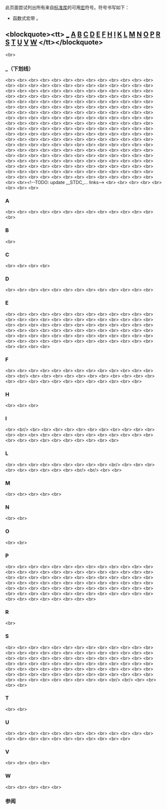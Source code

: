 {{title|宏符号索引}}
{{cpp/symbol index/navbar}}


此页面尝试列出所有来自[[cpp/standard library|标准库]]的可用[[cpp/preprocessor/replace|宏]]符号。符号书写如下：
* 函数式宏带 {{tt|()}}。

==&lt;blockquote&gt;&lt;tt&gt; [[#（下划线）|_]]  [[#A| A]]  [[#B| B]]  [[#C| C]]  [[#D| D]]  [[#E| E]]  [[#F| F]]  [[#H| H]]  [[#I| I]]  [[#K| K]]  [[#L| L]]  [[#M| M]]  [[#N| N]]  [[#O| O]]  [[#P| P]]  [[#R| R]]  [[#S| S]]  [[#T| T]]  [[#U| U]]  [[#V| V]]  [[#W| W]] &lt;/tt&gt;&lt;/blockquote&gt;== 
&lt;br&gt;

===_（下划线）===
{{ltt|cpp/types|__alignas_is_defined}} {{mark since c++11}} {{mark deprecated}}&lt;br&gt;
{{ltt|cpp/types|__bool_true_false_are_defined}} {{mark since c++11}} {{mark deprecated}}&lt;br&gt;
{{ftml|__cpp_lib_adaptor_iterator_pair_constructor|C++23}}&lt;br&gt;
{{ftml|__cpp_lib_addressof_constexpr|C++17}}&lt;br&gt;
{{ftml|__cpp_lib_algorithm_default_value_type|C++26}}&lt;br&gt;
{{ftml|__cpp_lib_algorithm_iterator_requirements|C++23}}&lt;br&gt;
{{ftml|__cpp_lib_aligned_accessor|C++26}}&lt;br&gt;
{{ftml|__cpp_lib_allocate_at_least|C++23}}&lt;br&gt;
{{ftml|__cpp_lib_allocator_traits_is_always_equal|C++17}}&lt;br&gt;
{{ftml|__cpp_lib_any|C++17}}&lt;br&gt;
{{ftml|__cpp_lib_apply|C++17}}&lt;br&gt;
{{ftml|__cpp_lib_array_constexpr|C++17|C++20}}&lt;br&gt;
{{ftml|__cpp_lib_as_const|C++17}}&lt;br&gt;
{{ftml|__cpp_lib_associative_heterogeneous_erasure|C++23}}&lt;br&gt;
{{ftml|__cpp_lib_associative_heterogeneous_insertion|C++26}}&lt;br&gt;
{{ftml|__cpp_lib_assume_aligned|C++20}}&lt;br&gt;
{{ftml|__cpp_lib_atomic_flag_test|C++20}}&lt;br&gt;
{{ftml|__cpp_lib_atomic_float|C++20}}&lt;br&gt;
{{ftml|__cpp_lib_atomic_is_always_lock_free|C++17}}&lt;br&gt;
{{ftml|__cpp_lib_atomic_lock_free_type_aliases|C++20}}&lt;br&gt;
{{ftml|__cpp_lib_atomic_min_max|C++26}}&lt;br&gt;
{{ftml|__cpp_lib_atomic_ref|C++20}}&lt;br&gt;
{{ftml|__cpp_lib_atomic_shared_ptr|C++20}}&lt;br&gt;
{{ftml|__cpp_lib_atomic_value_initialization|C++20}}&lt;br&gt;
{{ftml|__cpp_lib_atomic_wait|C++20}}&lt;br&gt;
{{ftml|__cpp_lib_barrier|C++20|C++23}}&lt;br&gt;
{{ftml|__cpp_lib_bind_back|C++23|C++26}}&lt;br&gt;
{{ftml|__cpp_lib_bind_front|C++20|C++26}}&lt;br&gt;
{{ftml|__cpp_lib_bit_cast|C++20}}&lt;br&gt;
{{ftml|__cpp_lib_bitops|C++20}}&lt;br&gt;
{{ftml|__cpp_lib_bitset|C++26}}&lt;br&gt;
{{ftml|__cpp_lib_bool_constant|C++17}}&lt;br&gt;
{{ftml|__cpp_lib_bounded_array_traits|C++20}}&lt;br&gt;
{{ftml|__cpp_lib_boyer_moore_searcher|C++17}}&lt;br&gt;
{{ftml|__cpp_lib_byte|C++17}}&lt;br&gt;
{{ftml|__cpp_lib_byteswap|C++23}}&lt;br&gt;
{{ftml|__cpp_lib_char8_t|C++20}}&lt;br&gt;
{{ftml|__cpp_lib_chrono|C++17|C++20, C++26}}&lt;br&gt;
{{ftml|__cpp_lib_chrono_udls|C++14}}&lt;br&gt;
{{ftml|__cpp_lib_clamp|C++17}}&lt;br&gt;
{{ftml|__cpp_lib_common_reference|C++23}}&lt;br&gt;
{{ftml|__cpp_lib_common_reference_wrapper|C++23}}&lt;br&gt;
{{ftml|__cpp_lib_complex_udls|C++14}}&lt;br&gt;
{{ftml|__cpp_lib_concepts|C++20|C++23}}&lt;br&gt;
{{ftml|__cpp_lib_constexpr_algorithms|C++20|C++26}}&lt;br&gt;
{{ftml|__cpp_lib_constexpr_atomic|C++26}}&lt;br&gt;
{{ftml|__cpp_lib_constexpr_bitset|C++23}}&lt;br&gt;
{{ftml|__cpp_lib_constexpr_charconv|C++23}}&lt;br&gt;
{{ftml|__cpp_lib_constexpr_cmath|C++23|C++26}}&lt;br&gt;
{{ftml|__cpp_lib_constexpr_complex|C++20|C++26}}&lt;br&gt;
{{ftml|__cpp_lib_constexpr_dynamic_alloc|C++20}}&lt;br&gt;
{{ftml|__cpp_lib_constexpr_exceptions|C++26}}&lt;br&gt;
{{ftml|__cpp_lib_constexpr_functional|C++20}}&lt;br&gt;
{{ftml|__cpp_lib_constexpr_iterator|C++20}}&lt;br&gt;
{{ftml|__cpp_lib_constexpr_memory|C++20|C++23}}&lt;br&gt;
{{ftml|__cpp_lib_constexpr_new|C++26}}&lt;br&gt;
{{ftml|__cpp_lib_constexpr_numeric|C++20}}&lt;br&gt;
{{ftml|__cpp_lib_constexpr_string|C++20}}&lt;br&gt;
{{ftml|__cpp_lib_constexpr_string_view|C++20}}&lt;br&gt;
{{ftml|__cpp_lib_constexpr_tuple|C++20}}&lt;br&gt;
{{ftml|__cpp_lib_constexpr_typeinfo|C++23}}&lt;br&gt;
{{ftml|__cpp_lib_constexpr_utility|C++20}}&lt;br&gt;
{{ftml|__cpp_lib_constexpr_vector|C++20}}&lt;br&gt;
{{ftml|__cpp_lib_constrained_equality|C++26}}&lt;br&gt;
{{ftml|__cpp_lib_containers_ranges|C++23}}&lt;br&gt;
{{ftml|__cpp_lib_copyable_function|C++26}}&lt;br&gt;
{{ftml|__cpp_lib_coroutine|C++20}}&lt;br&gt;
{{ftml|__cpp_lib_debugging|C++26}}&lt;br&gt;
{{ftml|__cpp_lib_destroying_delete|C++20}}&lt;br&gt;
{{ftml|__cpp_lib_enable_shared_from_this|C++17}}&lt;br&gt;
{{ftml|__cpp_lib_endian|C++20}}&lt;br&gt;
{{ftml|__cpp_lib_erase_if|C++20}}&lt;br&gt;
{{ftml|__cpp_lib_exchange_function|C++14}}&lt;br&gt;
{{ftml|__cpp_lib_execution|C++17|C++20}}&lt;br&gt;
{{ftml|__cpp_lib_expected|C++23}}&lt;br&gt;
{{ftml|__cpp_lib_filesystem|C++17}}&lt;br&gt;
{{ftml|__cpp_lib_flat_map|C++23}}&lt;br&gt;
{{ftml|__cpp_lib_flat_set|C++23}}&lt;br&gt;
{{ftml|__cpp_lib_format|C++20|C++23, C++26}}&lt;br&gt;
{{ftml|__cpp_lib_format_path|C++26}}&lt;br&gt;
{{ftml|__cpp_lib_format_ranges|C++23}}&lt;br&gt;
{{ftml|__cpp_lib_format_uchar|C++26}}&lt;br&gt;
{{ftml|__cpp_lib_formatters|C++23}}&lt;br&gt;
{{ftml|__cpp_lib_forward_like|C++23}}&lt;br&gt;
{{ftml|__cpp_lib_freestanding_algorithm|C++26}}&lt;br&gt;
{{ftml|__cpp_lib_freestanding_array|C++26}}&lt;br&gt;
{{ftml|__cpp_lib_freestanding_char_traits|C++26}}&lt;br&gt;
{{ftml|__cpp_lib_freestanding_charconv|C++26}}&lt;br&gt;
{{ftml|__cpp_lib_freestanding_cstdlib|C++26}}&lt;br&gt;
{{ftml|__cpp_lib_freestanding_cstring|C++26}}&lt;br&gt;
{{ftml|__cpp_lib_freestanding_cwchar|C++26}}&lt;br&gt;
{{ftml|__cpp_lib_freestanding_errc|C++26}}&lt;br&gt;
{{ftml|__cpp_lib_freestanding_expected|C++26}}&lt;br&gt;
{{ftml|__cpp_lib_freestanding_feature_test_macros|C++26}}&lt;br&gt;
{{ftml|__cpp_lib_freestanding_functional|C++26}}&lt;br&gt;
{{ftml|__cpp_lib_freestanding_iterator|C++26}}&lt;br&gt;
{{ftml|__cpp_lib_freestanding_mdspan|C++26}}&lt;br&gt;
{{ftml|__cpp_lib_freestanding_memory|C++26}}&lt;br&gt;
{{ftml|__cpp_lib_freestanding_numeric|C++26}}&lt;br&gt;
{{ftml|__cpp_lib_freestanding_operator_new|C++26}}&lt;br&gt;
{{ftml|__cpp_lib_freestanding_optional|C++26}}&lt;br&gt;
{{ftml|__cpp_lib_freestanding_ranges|C++26}}&lt;br&gt;
{{ftml|__cpp_lib_freestanding_ratio|C++26}}&lt;br&gt;
{{ftml|__cpp_lib_freestanding_string_view|C++26}}&lt;br&gt;
{{ftml|__cpp_lib_freestanding_tuple|C++26}}&lt;br&gt;
{{ftml|__cpp_lib_freestanding_utility|C++26}}&lt;br&gt;
{{ftml|__cpp_lib_freestanding_variant|C++26}}&lt;br&gt;
{{ftml|__cpp_lib_fstream_native_handle|C++26}}&lt;br&gt;
{{ftml|__cpp_lib_function_ref|C++23}}&lt;br&gt;
{{ftml|__cpp_lib_gcd_lcm|C++17}}&lt;br&gt;
{{ftml|__cpp_lib_generator|C++23}}&lt;br&gt;
{{ftml|__cpp_lib_generic_associative_lookup|C++14}}&lt;br&gt;
{{ftml|__cpp_lib_generic_unordered_lookup|C++20}}&lt;br&gt;
{{ftml|__cpp_lib_hardware_interference_size|C++17}}&lt;br&gt;
{{ftml|__cpp_lib_has_unique_object_representations|C++17}}&lt;br&gt;
{{ftml|__cpp_lib_hazard_pointer|C++26}}&lt;br&gt;
{{ftml|__cpp_lib_hypot|C++17}}&lt;br&gt;
{{ftml|__cpp_lib_incomplete_container_elements|C++17}}&lt;br&gt;
{{ftml|__cpp_lib_inplace_vector|C++26}}&lt;br&gt;
{{ftml|__cpp_lib_int_pow2|C++20}}&lt;br&gt;
{{ftml|__cpp_lib_integer_comparison_functions|C++20}}&lt;br&gt;
{{ftml|__cpp_lib_integer_sequence|C++14}}&lt;br&gt;
{{ftml|__cpp_lib_integral_constant_callable|C++14}}&lt;br&gt;
{{ftml|__cpp_lib_interpolate|C++20}}&lt;br&gt;
{{ftml|__cpp_lib_invoke|C++17}}&lt;br&gt;
{{ftml|__cpp_lib_invoke_r|C++23}}&lt;br&gt;
{{ftml|__cpp_lib_ios_noreplace|C++23}}&lt;br&gt;
{{ftml|__cpp_lib_is_aggregate|C++17}}&lt;br&gt;
{{ftml|__cpp_lib_is_constant_evaluated|C++20}}&lt;br&gt;
{{ftml|__cpp_lib_is_final|C++14}}&lt;br&gt;
{{ftml|__cpp_lib_is_implicit_lifetime|C++23}}&lt;br&gt;
{{ftml|__cpp_lib_is_invocable|C++17}}&lt;br&gt;
{{ftml|__cpp_lib_is_layout_compatible|C++20}}&lt;br&gt;
{{ftml|__cpp_lib_is_nothrow_convertible|C++20}}&lt;br&gt;
{{ftml|__cpp_lib_is_null_pointer|C++14}}&lt;br&gt;
{{ftml|__cpp_lib_is_pointer_interconvertible|C++20}}&lt;br&gt;
{{ftml|__cpp_lib_is_scoped_enum|C++23}}&lt;br&gt;
{{ftml|__cpp_lib_is_sufficiently_aligned|C++26}}&lt;br&gt;
{{ftml|__cpp_lib_is_swappable|C++17}}&lt;br&gt;
{{ftml|__cpp_lib_is_virtual_base_of|C++26}}&lt;br&gt;
{{ftml|__cpp_lib_is_within_lifetime|C++26}}&lt;br&gt;
{{ftml|__cpp_lib_jthread|C++20}}&lt;br&gt;
{{ftml|__cpp_lib_latch|C++20}}&lt;br&gt;
{{ftml|__cpp_lib_launder|C++17}}&lt;br&gt;
{{ftml|__cpp_lib_linalg|C++26}}&lt;br&gt;
{{ftml|__cpp_lib_list_remove_return_type|C++20}}&lt;br&gt;
{{ftml|__cpp_lib_logical_traits|C++17}}&lt;br&gt;
{{ftml|__cpp_lib_make_from_tuple|C++17}}&lt;br&gt;
{{ftml|__cpp_lib_make_reverse_iterator|C++14}}&lt;br&gt;
{{ftml|__cpp_lib_make_unique|C++14}}&lt;br&gt;
{{ftml|__cpp_lib_map_try_emplace|C++17}}&lt;br&gt;
{{ftml|__cpp_lib_math_constants|C++20}}&lt;br&gt;
{{ftml|__cpp_lib_math_special_functions|C++17}}&lt;br&gt;
{{ftml|__cpp_lib_mdspan|C++23}}&lt;br&gt;
{{ftml|__cpp_lib_memory_resource|C++17}}&lt;br&gt;
{{ftml|__cpp_lib_modules|C++23}}&lt;br&gt;
{{ftml|__cpp_lib_move_iterator_concept|C++23}}&lt;br&gt;
{{ftml|__cpp_lib_move_only_function|C++23}}&lt;br&gt;
{{ftml|__cpp_lib_node_extract|C++17}}&lt;br&gt;
{{ftml|__cpp_lib_nonmember_container_access|C++17}}&lt;br&gt;
{{ftml|__cpp_lib_not_fn|C++17|C++26}}&lt;br&gt;
{{ftml|__cpp_lib_null_iterators|C++14}}&lt;br&gt;
{{ftml|__cpp_lib_optional|C++20|C++14|C++17, C++23}}&lt;br&gt;
{{ftml|__cpp_lib_optional_range_support|C++26}}&lt;br&gt;
{{ftml|__cpp_lib_out_ptr|C++23}}&lt;br&gt;
{{ftml|__cpp_lib_parallel_algorithm|C++17}}&lt;br&gt;
{{ftml|__cpp_lib_philox_engine|C++26}}&lt;br&gt;
{{ftml|__cpp_lib_polymorphic_allocator|C++20}}&lt;br&gt;
{{ftml|__cpp_lib_print|C++23|C++26}}&lt;br&gt;
{{ftml|__cpp_lib_quoted_string_io|C++14}}&lt;br&gt;
{{ftml|__cpp_lib_ranges|C++20|C++23}}&lt;br&gt;
{{ftml|__cpp_lib_ranges_as_const|C++23}}&lt;br&gt;
{{ftml|__cpp_lib_ranges_as_rvalue|C++23}}&lt;br&gt;
{{ftml|__cpp_lib_ranges_cache_latest|C++26}}&lt;br&gt;
{{ftml|__cpp_lib_ranges_cartesian_product|C++23}}&lt;br&gt;
{{ftml|__cpp_lib_ranges_chunk|C++23}}&lt;br&gt;
{{ftml|__cpp_lib_ranges_chunk_by|C++23}}&lt;br&gt;
{{ftml|__cpp_lib_ranges_concat|C++26}}&lt;br&gt;
{{ftml|__cpp_lib_ranges_contains|C++23}}&lt;br&gt;
{{ftml|__cpp_lib_ranges_enumerate|C++23}}&lt;br&gt;
{{ftml|__cpp_lib_ranges_find_last|C++23}}&lt;br&gt;
{{ftml|__cpp_lib_ranges_fold|C++23}}&lt;br&gt;
{{ftml|__cpp_lib_ranges_generate_random|C++26}}&lt;br&gt;
{{ftml|__cpp_lib_ranges_iota|C++23}}&lt;br&gt;
{{ftml|__cpp_lib_ranges_join_with|C++23}}&lt;br&gt;
{{ftml|__cpp_lib_ranges_repeat|C++23}}&lt;br&gt;
{{ftml|__cpp_lib_ranges_slide|C++23}}&lt;br&gt;
{{ftml|__cpp_lib_ranges_starts_ends_with|C++23}}&lt;br&gt;
{{ftml|__cpp_lib_ranges_stride|C++23}}&lt;br&gt;
{{ftml|__cpp_lib_ranges_to_container|C++23}}&lt;br&gt;
{{ftml|__cpp_lib_ranges_zip|C++23}}&lt;br&gt;
{{ftml|__cpp_lib_ratio|C++26}}&lt;br&gt;
{{ftml|__cpp_lib_raw_memory_algorithms|C++17}}&lt;br&gt;
{{ftml|__cpp_lib_rcu|C++26}}&lt;br&gt;
{{ftml|__cpp_lib_reference_from_temporary|C++23}}&lt;br&gt;
{{ftml|__cpp_lib_reference_wrapper|C++26}}&lt;br&gt;
{{ftml|__cpp_lib_remove_cvref|C++20}}&lt;br&gt;
{{ftml|__cpp_lib_result_of_sfinae|C++14}}&lt;br&gt;
{{ftml|__cpp_lib_robust_nonmodifying_seq_ops|C++14}}&lt;br&gt;
{{ftml|__cpp_lib_sample|C++17}}&lt;br&gt;
{{ftml|__cpp_lib_saturation_arithmetic|C++26}}&lt;br&gt;
{{ftml|__cpp_lib_scoped_lock|C++17}}&lt;br&gt;
{{ftml|__cpp_lib_semaphore|C++20}}&lt;br&gt;
{{ftml|__cpp_lib_senders|C++26}}&lt;br&gt;
{{ftml|__cpp_lib_shared_mutex|C++17}}&lt;br&gt;
{{ftml|__cpp_lib_shared_ptr_arrays|C++17|C++20}}&lt;br&gt;
{{ftml|__cpp_lib_shared_ptr_weak_type|C++17}}&lt;br&gt;
{{ftml|__cpp_lib_shared_timed_mutex|C++14}}&lt;br&gt;
{{ftml|__cpp_lib_shift|C++20|C++23}}&lt;br&gt;
{{ftml|__cpp_lib_simd|C++26}}&lt;br&gt;
{{ftml|__cpp_lib_smart_ptr_for_overwrite|C++20}}&lt;br&gt;
{{ftml|__cpp_lib_smart_ptr_owner_equality|C++26}}&lt;br&gt;
{{ftml|__cpp_lib_source_location|C++20}}&lt;br&gt;
{{ftml|__cpp_lib_span|C++20}}&lt;br&gt;
{{ftml|__cpp_lib_span_initializer_list|C++26}}&lt;br&gt;
{{ftml|__cpp_lib_spanstream|C++23}}&lt;br&gt;
{{ftml|__cpp_lib_ssize|C++20}}&lt;br&gt;
{{ftml|__cpp_lib_sstream_from_string_view|C++26}}&lt;br&gt;
{{ftml|__cpp_lib_stacktrace|C++23}}&lt;br&gt;
{{ftml|__cpp_lib_start_lifetime_as|C++23}}&lt;br&gt;
{{ftml|__cpp_lib_starts_ends_with|C++20}}&lt;br&gt;
{{ftml|__cpp_lib_stdatomic_h|C++23}}&lt;br&gt;
{{ftml|__cpp_lib_string_contains|C++23}}&lt;br&gt;
{{ftml|__cpp_lib_string_resize_and_overwrite|C++23}}&lt;br&gt;
{{ftml|__cpp_lib_string_udls|C++14}}&lt;br&gt;
{{ftml|__cpp_lib_string_view|C++17|C++20, C++26}}&lt;br&gt;
{{ftml|__cpp_lib_submdspan|C++26}}&lt;br&gt;
{{ftml|__cpp_lib_syncbuf|C++20}}&lt;br&gt;
{{ftml|__cpp_lib_text_encoding|C++26}}&lt;br&gt;
{{ftml|__cpp_lib_three_way_comparison|C++20}}&lt;br&gt;
{{ftml|__cpp_lib_to_address|C++20}}&lt;br&gt;
{{ftml|__cpp_lib_to_array|C++20}}&lt;br&gt;
{{ftml|__cpp_lib_to_chars|C++17|C++26}}&lt;br&gt;
{{ftml|__cpp_lib_to_string|C++26}}&lt;br&gt;
{{ftml|__cpp_lib_to_underlying|C++23}}&lt;br&gt;
{{ftml|__cpp_lib_transformation_trait_aliases|C++14}}&lt;br&gt;
{{ftml|__cpp_lib_transparent_operators|C++17}}&lt;br&gt;
{{ftml|__cpp_lib_tuple_element_t|C++14}}&lt;br&gt;
{{ftml|__cpp_lib_tuple_like|C++23}}&lt;br&gt;
{{ftml|__cpp_lib_tuples_by_type|C++14}}&lt;br&gt;
{{ftml|__cpp_lib_type_identity|C++20}}&lt;br&gt;
{{ftml|__cpp_lib_type_trait_variable_templates|C++17}}&lt;br&gt;
{{ftml|__cpp_lib_uncaught_exceptions|C++17}}&lt;br&gt;
{{ftml|__cpp_lib_unordered_map_try_emplace|C++17}}&lt;br&gt;
{{ftml|__cpp_lib_unreachable|C++23}}&lt;br&gt;
{{ftml|__cpp_lib_unwrap_ref|C++20}}&lt;br&gt;
{{ftml|__cpp_lib_variant|C++17|C++26}}&lt;br&gt;
{{ftml|__cpp_lib_void_t|C++17}}&lt;br&gt;
{{ltt|cpp/header/stdbit|__STDC_ENDIAN_BIG__}}{{mark since c++26}}&lt;br&gt;&lt;!--TODO: update __STDC_... links--&gt;
{{ltt|cpp/header/stdbit|__STDC_ENDIAN_LITTLE__}}{{mark since c++26}}&lt;br&gt;
{{ltt|cpp/header/stdbit|__STDC_ENDIAN_NATIVE__}}{{mark since c++26}}&lt;br&gt;
{{ltt|cpp/header/stdbit|__STDC_VERSION_STDBIT_H__}}{{mark since c++26}}&lt;br&gt;
{{ltt|cpp/header/stdckdint|__STDC_VERSION_STDCKDINT_H__}}{{mark since c++26}}&lt;br&gt;
{{ltf|cpp/atomic/atomic|_Atomic}} {{mark since c++23}}&lt;br&gt;
{{ltt|cpp/io/c|_IOFBF}}&lt;br&gt;
{{ltt|cpp/io/c|_IOLBF}}&lt;br&gt;
{{ltt|cpp/io/c|_IONBF}}&lt;br&gt;

===A===
{{ltf|cpp/error/assert}}&lt;br&gt;
{{ltt|cpp/atomic/atomic_is_lock_free|ATOMIC_BOOL_LOCK_FREE}} {{mark since c++11}}&lt;br&gt;
{{ltt|cpp/atomic/atomic_is_lock_free|ATOMIC_CHAR_LOCK_FREE}} {{mark since c++11}}&lt;br&gt;
{{ltt|cpp/atomic/atomic_is_lock_free|ATOMIC_CHAR16_T_LOCK_FREE}} {{mark since c++11}}&lt;br&gt;
{{ltt|cpp/atomic/atomic_is_lock_free|ATOMIC_CHAR32_T_LOCK_FREE}} {{mark since c++11}}&lt;br&gt;
{{ltt|cpp/atomic/atomic_is_lock_free|ATOMIC_CHAR8_T_LOCK_FREE}} {{mark since c++20}}&lt;br&gt;
{{ltt|cpp/atomic/ATOMIC_FLAG_INIT}} {{mark life|since=c++11|deprecated=c++20}}&lt;br&gt;
{{ltt|cpp/atomic/atomic_is_lock_free|ATOMIC_INT_LOCK_FREE}} {{mark since c++11}}&lt;br&gt;
{{ltt|cpp/atomic/atomic_is_lock_free|ATOMIC_LLONG_LOCK_FREE}} {{mark since c++11}}&lt;br&gt;
{{ltt|cpp/atomic/atomic_is_lock_free|ATOMIC_LONG_LOCK_FREE}} {{mark since c++11}}&lt;br&gt;
{{ltt|cpp/atomic/atomic_is_lock_free|ATOMIC_POINTER_LOCK_FREE}} {{mark since c++11}}&lt;br&gt;
{{ltt|cpp/atomic/atomic_is_lock_free|ATOMIC_SHORT_LOCK_FREE}} {{mark since c++11}}&lt;br&gt;
{{ltf|cpp/atomic/ATOMIC_VAR_INIT}} {{mark life|since=c++11|deprecated=c++20}}&lt;br&gt;
{{ltt|cpp/atomic/atomic_is_lock_free|ATOMIC_WCHAR_T_LOCK_FREE}} {{mark since c++11}}&lt;br&gt;

===B===
{{ltt|cpp/io/c|BUFSIZ}}&lt;br&gt;

===C===
{{ltt|cpp/types/climits|CHAR_BIT}}&lt;br&gt;
{{ltt|cpp/types/climits|CHAR_MAX}}&lt;br&gt;
{{ltt|cpp/types/climits|CHAR_MIN}}&lt;br&gt;
{{ltt|cpp/chrono/c/CLOCKS_PER_SEC}}&lt;br&gt;

===D===
{{ltt|cpp/types/climits|DBL_DECIMAL_DIG}} {{mark since c++17}}&lt;br&gt;
{{ltt|cpp/types/climits|DBL_DIG}}&lt;br&gt;
{{ltt|cpp/types/climits|DBL_EPSILON}}&lt;br&gt;
{{ltt|cpp/types/climits|DBL_HAS_SUBNORM}} {{mark since c++17}}&lt;br&gt;
{{ltt|cpp/types/climits|DBL_MANT_DIG}}&lt;br&gt;
{{ltt|cpp/types/climits|DBL_MAX}}&lt;br&gt;
{{ltt|cpp/types/climits|DBL_MAX_10_EXP}}&lt;br&gt;
{{ltt|cpp/types/climits|DBL_MAX_EXP}}&lt;br&gt;
{{ltt|cpp/types/climits|DBL_MIN}}&lt;br&gt;
{{ltt|cpp/types/climits|DBL_MIN_10_EXP}}&lt;br&gt;
{{ltt|cpp/types/climits|DBL_MIN_EXP}}&lt;br&gt;
{{ltt|cpp/types/climits|DBL_TRUE_MIN}} {{mark since c++17}}&lt;br&gt;
{{ltt|cpp/types/climits|DECIMAL_DIG}} {{mark since c++11}}&lt;br&gt;

===E===
{{ltt|cpp/error/errno_macros|E2BIG}} {{mark since c++11}}&lt;br&gt;
{{ltt|cpp/error/errno_macros|EACCES}} {{mark since c++11}}&lt;br&gt;
{{ltt|cpp/error/errno_macros|EADDRINUSE}} {{mark since c++11}}&lt;br&gt;
{{ltt|cpp/error/errno_macros|EADDRNOTAVAIL}} {{mark since c++11}}&lt;br&gt;
{{ltt|cpp/error/errno_macros|EAFNOSUPPORT}} {{mark since c++11}}&lt;br&gt;
{{ltt|cpp/error/errno_macros|EAGAIN}} {{mark since c++11}}&lt;br&gt;
{{ltt|cpp/error/errno_macros|EALREADY}} {{mark since c++11}}&lt;br&gt;
{{ltt|cpp/error/errno_macros|EBADF}} {{mark since c++11}}&lt;br&gt;
{{ltt|cpp/error/errno_macros|EBADMSG}} {{mark since c++11}}&lt;br&gt;
{{ltt|cpp/error/errno_macros|EBUSY}} {{mark since c++11}}&lt;br&gt;
{{ltt|cpp/error/errno_macros|ECANCELED}} {{mark since c++11}}&lt;br&gt;
{{ltt|cpp/error/errno_macros|ECHILD}} {{mark since c++11}}&lt;br&gt;
{{ltt|cpp/error/errno_macros|ECONNABORTED}} {{mark since c++11}}&lt;br&gt;
{{ltt|cpp/error/errno_macros|ECONNREFUSED}} {{mark since c++11}}&lt;br&gt;
{{ltt|cpp/error/errno_macros|ECONNRESET}} {{mark since c++11}}&lt;br&gt;
{{ltt|cpp/error/errno_macros|EDEADLK}} {{mark since c++11}}&lt;br&gt;
{{ltt|cpp/error/errno_macros|EDESTADDRREQ}} {{mark since c++11}}&lt;br&gt;
{{ltt|cpp/error/errno_macros|EDOM}}&lt;br&gt;
{{ltt|cpp/error/errno_macros|EEXIST}} {{mark since c++11}}&lt;br&gt;
{{ltt|cpp/error/errno_macros|EFAULT}} {{mark since c++11}}&lt;br&gt;
{{ltt|cpp/error/errno_macros|EFBIG}} {{mark since c++11}}&lt;br&gt;
{{ltt|cpp/error/errno_macros|EHOSTUNREACH}} {{mark since c++11}}&lt;br&gt;
{{ltt|cpp/error/errno_macros|EIDRM}} {{mark since c++11}}&lt;br&gt;
{{ltt|cpp/error/errno_macros|EILSEQ}} {{mark since c++11}}&lt;br&gt;
{{ltt|cpp/error/errno_macros|EINPROGRESS}} {{mark since c++11}}&lt;br&gt;
{{ltt|cpp/error/errno_macros|EINTR}} {{mark since c++11}}&lt;br&gt;
{{ltt|cpp/error/errno_macros|EINVAL}} {{mark since c++11}}&lt;br&gt;
{{ltt|cpp/error/errno_macros|EIO}} {{mark since c++11}}&lt;br&gt;
{{ltt|cpp/error/errno_macros|EISCONN}} {{mark since c++11}}&lt;br&gt;
{{ltt|cpp/error/errno_macros|EISDIR}} {{mark since c++11}}&lt;br&gt;
{{ltt|cpp/error/errno_macros|ELOOP}} {{mark since c++11}}&lt;br&gt;
{{ltt|cpp/error/errno_macros|EMFILE}} {{mark since c++11}}&lt;br&gt;
{{ltt|cpp/error/errno_macros|EMLINK}} {{mark since c++11}}&lt;br&gt;
{{ltt|cpp/error/errno_macros|EMSGSIZE}} {{mark since c++11}}&lt;br&gt;
{{ltt|cpp/error/errno_macros|ENAMETOOLONG}} {{mark since c++11}}&lt;br&gt;
{{ltt|cpp/error/errno_macros|ENETDOWN}} {{mark since c++11}}&lt;br&gt;
{{ltt|cpp/error/errno_macros|ENETRESET}} {{mark since c++11}}&lt;br&gt;
{{ltt|cpp/error/errno_macros|ENETUNREACH}} {{mark since c++11}}&lt;br&gt;
{{ltt|cpp/error/errno_macros|ENFILE}} {{mark since c++11}}&lt;br&gt;
{{ltt|cpp/error/errno_macros|ENOBUFS}} {{mark since c++11}}&lt;br&gt;
{{ltt|cpp/error/errno_macros|ENODATA}} {{mark since c++11}}&lt;br&gt;
{{ltt|cpp/error/errno_macros|ENODEV}} {{mark since c++11}}&lt;br&gt;
{{ltt|cpp/error/errno_macros|ENOENT}} {{mark since c++11}}&lt;br&gt;
{{ltt|cpp/error/errno_macros|ENOEXEC}} {{mark since c++11}}&lt;br&gt;
{{ltt|cpp/error/errno_macros|ENOLCK}} {{mark since c++11}}&lt;br&gt;
{{ltt|cpp/error/errno_macros|ENOLINK}} {{mark since c++11}}&lt;br&gt;
{{ltt|cpp/error/errno_macros|ENOMEM}} {{mark since c++11}}&lt;br&gt;
{{ltt|cpp/error/errno_macros|ENOMSG}} {{mark since c++11}}&lt;br&gt;
{{ltt|cpp/error/errno_macros|ENOPROTOOPT}} {{mark since c++11}}&lt;br&gt;
{{ltt|cpp/error/errno_macros|ENOSPC}} {{mark since c++11}}&lt;br&gt;
{{ltt|cpp/error/errno_macros|ENOSR}} {{mark since c++11}}&lt;br&gt;
{{ltt|cpp/error/errno_macros|ENOSTR}} {{mark since c++11}}&lt;br&gt;
{{ltt|cpp/error/errno_macros|ENOSYS}} {{mark since c++11}}&lt;br&gt;
{{ltt|cpp/error/errno_macros|ENOTCONN}} {{mark since c++11}}&lt;br&gt;
{{ltt|cpp/error/errno_macros|ENOTDIR}} {{mark since c++11}}&lt;br&gt;
{{ltt|cpp/error/errno_macros|ENOTEMPTY}} {{mark since c++11}}&lt;br&gt;
{{ltt|cpp/error/errno_macros|ENOTRECOVERABLE}} {{mark since c++11}}&lt;br&gt;
{{ltt|cpp/error/errno_macros|ENOTSOCK}} {{mark since c++11}}&lt;br&gt;
{{ltt|cpp/error/errno_macros|ENOTSUP}} {{mark since c++11}}&lt;br&gt;
{{ltt|cpp/error/errno_macros|ENOTTY}} {{mark since c++11}}&lt;br&gt;
{{ltt|cpp/error/errno_macros|ENXIO}} {{mark since c++11}}&lt;br&gt;
{{ltt|cpp/io/c|EOF}}&lt;br&gt;
{{ltt|cpp/error/errno_macros|EOPNOTSUPP}} {{mark since c++11}}&lt;br&gt;
{{ltt|cpp/error/errno_macros|EOVERFLOW}} {{mark since c++11}}&lt;br&gt;
{{ltt|cpp/error/errno_macros|EOWNERDEAD}} {{mark since c++11}}&lt;br&gt;
{{ltt|cpp/error/errno_macros|EPERM}} {{mark since c++11}}&lt;br&gt;
{{ltt|cpp/error/errno_macros|EPIPE}} {{mark since c++11}}&lt;br&gt;
{{ltt|cpp/error/errno_macros|EPROTO}} {{mark since c++11}}&lt;br&gt;
{{ltt|cpp/error/errno_macros|EPROTONOSUPPORT}} {{mark since c++11}}&lt;br&gt;
{{ltt|cpp/error/errno_macros|EPROTOTYPE}} {{mark since c++11}}&lt;br&gt;
{{ltt|cpp/error/errno_macros|ERANGE}}&lt;br&gt;
{{ltt|cpp/error/errno_macros|EROFS}} {{mark since c++11}}&lt;br&gt;
{{ltt|cpp/error/errno}}&lt;br&gt;
{{ltt|cpp/error/errno_macros|ESPIPE}} {{mark since c++11}}&lt;br&gt;
{{ltt|cpp/error/errno_macros|ESRCH}} {{mark since c++11}}&lt;br&gt;
{{ltt|cpp/error/errno_macros|ETIME}} {{mark since c++11}}&lt;br&gt;
{{ltt|cpp/error/errno_macros|ETIMEDOUT}} {{mark since c++11}}&lt;br&gt;
{{ltt|cpp/error/errno_macros|ETXTBSY}} {{mark since c++11}}&lt;br&gt;
{{ltt|cpp/error/errno_macros|EWOULDBLOCK}} {{mark since c++11}}&lt;br&gt;
{{ltt|cpp/error/errno_macros|EXDEV}} {{mark since c++11}}&lt;br&gt;
{{ltt|cpp/utility/program/EXIT_status|EXIT_FAILURE}}&lt;br&gt;
{{ltt|cpp/utility/program/EXIT_status|EXIT_SUCCESS}}&lt;br&gt;

===F===
{{ltt|cpp/numeric/fenv/FE_exceptions|FE_ALL_EXCEPT}} {{mark since c++11}}&lt;br&gt;
{{ltt|cpp/numeric/fenv/FE_DFL_ENV}} {{mark since c++11}}&lt;br&gt;
{{ltt|cpp/numeric/fenv/FE_exceptions|FE_DIVBYZERO}} {{mark since c++11}}&lt;br&gt;
{{ltt|cpp/numeric/fenv/FE_round|FE_DOWNWARD}} {{mark since c++11}}&lt;br&gt;
{{ltt|cpp/numeric/fenv/FE_exceptions|FE_INEXACT}} {{mark since c++11}}&lt;br&gt;
{{ltt|cpp/numeric/fenv/FE_exceptions|FE_INVALID}} {{mark since c++11}}&lt;br&gt;
{{ltt|cpp/numeric/fenv/FE_exceptions|FE_OVERFLOW}} {{mark since c++11}}&lt;br&gt;
{{ltt|cpp/numeric/fenv/FE_round|FE_TONEAREST}} {{mark since c++11}}&lt;br&gt;
{{ltt|cpp/numeric/fenv/FE_round|FE_TOWARDZERO}} {{mark since c++11}}&lt;br&gt;
{{ltt|cpp/numeric/fenv/FE_exceptions|FE_UNDERFLOW}} {{mark since c++11}}&lt;br&gt;
{{ltt|cpp/numeric/fenv/FE_round|FE_UPWARD}} {{mark since c++11}}&lt;br&gt;
{{ltt|cpp/io/c|FILENAME_MAX}}&lt;br&gt;
{{ltt|cpp/types/climits|FLT_DECIMAL_DIG}} {{mark since c++17}}&lt;br&gt;
{{ltt|cpp/types/climits|FLT_DIG}}&lt;br&gt;
{{ltt|cpp/types/climits|FLT_EPSILON}}&lt;br/&gt;
{{ltt|cpp/types/climits/FLT_EVAL_METHOD}} {{mark since c++11}}&lt;br&gt;
{{ltt|cpp/types/climits|FLT_HAS_SUBNORM}} {{mark since c++17}}&lt;br&gt;
{{ltt|cpp/types/climits|FLT_MANT_DIG}}&lt;br&gt;
{{ltt|cpp/types/climits|FLT_MAX}}&lt;br&gt;
{{ltt|cpp/types/climits|FLT_MAX_10_EXP}}&lt;br&gt;
{{ltt|cpp/types/climits|FLT_MAX_EXP}}&lt;br&gt;
{{ltt|cpp/types/climits|FLT_MIN}}&lt;br&gt;
{{ltt|cpp/types/climits|FLT_MIN_10_EXP}}&lt;br&gt;
{{ltt|cpp/types/climits|FLT_MIN_EXP}}&lt;br&gt;
{{ltt|cpp/types/climits|FLT_RADIX}}&lt;br&gt;
{{ltt|cpp/types/climits/FLT_ROUNDS}}&lt;br&gt;
{{ltt|cpp/types/climits|FLT_TRUE_MIN}} {{mark since c++17}}&lt;br&gt;
{{ltt|cpp/io/c|FOPEN_MAX}}&lt;br&gt;
{{ltt|cpp/numeric/math/fma|FP_FAST_FMA}} {{mark since c++11}}&lt;br&gt;
{{ltt|cpp/numeric/math/fma|FP_FAST_FMAF}} {{mark since c++11}}&lt;br&gt;
{{ltt|cpp/numeric/math/fma|FP_FAST_FMAL}} {{mark since c++11}}&lt;br&gt;
{{ltt|cpp/numeric/math/ilogb|FP_ILOGB0}} {{mark since c++11}}&lt;br&gt;
{{ltt|cpp/numeric/math/ilogb|FP_ILOGBNAN}} {{mark since c++11}}&lt;br&gt;
{{ltt|cpp/numeric/math/FP_categories|FP_SUBNORMAL}} {{mark since c++11}}&lt;br&gt;
{{ltt|cpp/numeric/math/FP_categories|FP_ZERO}} {{mark since c++11}}&lt;br&gt;
{{ltt|cpp/numeric/math/FP_categories|FP_INFINITE}} {{mark since c++11}}&lt;br&gt;
{{ltt|cpp/numeric/math/FP_categories|FP_NAN}} {{mark since c++11}}&lt;br&gt;
{{ltt|cpp/numeric/math/FP_categories|FP_NORMAL}} {{mark since c++11}}&lt;br&gt;

===H===
{{ltt|cpp/numeric/math/HUGE_VAL}}&lt;br&gt;
{{ltt|cpp/numeric/math/HUGE_VAL|HUGE_VALF}} {{mark since c++11}}&lt;br&gt;
{{ltt|cpp/numeric/math/HUGE_VAL|HUGE_VALL}} {{mark since c++11}}&lt;br&gt;

===I===
{{ltt|cpp/numeric/math/INFINITY}} {{mark since c++11}}&lt;br&gt;
{{ltt|cpp/types/integer|INT_FAST16_MAX}} {{mark since c++11}}&lt;br/&gt;
{{ltt|cpp/types/integer|INT_FAST16_MIN}} {{mark since c++11}}&lt;br&gt;
{{ltt|cpp/types/integer|INT_FAST32_MAX}} {{mark since c++11}}&lt;br&gt;
{{ltt|cpp/types/integer|INT_FAST32_MIN}} {{mark since c++11}}&lt;br&gt;
{{ltt|cpp/types/integer|INT_FAST64_MAX}} {{mark since c++11}}&lt;br&gt;
{{ltt|cpp/types/integer|INT_FAST64_MIN}} {{mark since c++11}}&lt;br&gt;
{{ltt|cpp/types/integer|INT_FAST8_MAX}} {{mark since c++11}}&lt;br&gt;
{{ltt|cpp/types/integer|INT_FAST8_MIN}} {{mark since c++11}}&lt;br&gt;
{{ltt|cpp/types/integer|INT_LEAST16_MAX}} {{mark since c++11}}&lt;br&gt;
{{ltt|cpp/types/integer|INT_LEAST16_MIN}} {{mark since c++11}}&lt;br&gt;
{{ltt|cpp/types/integer|INT_LEAST32_MAX}} {{mark since c++11}}&lt;br&gt;
{{ltt|cpp/types/integer|INT_LEAST32_MIN}} {{mark since c++11}}&lt;br&gt;
{{ltt|cpp/types/integer|INT_LEAST64_MAX}} {{mark since c++11}}&lt;br&gt;
{{ltt|cpp/types/integer|INT_LEAST64_MIN}} {{mark since c++11}}&lt;br&gt;
{{ltt|cpp/types/integer|INT_LEAST8_MAX}} {{mark since c++11}}&lt;br&gt;
{{ltt|cpp/types/integer|INT_LEAST8_MIN}} {{mark since c++11}}&lt;br&gt;
{{ltt|cpp/types/climits|INT_MAX}}&lt;br&gt;
{{ltt|cpp/types/climits|INT_MIN}}&lt;br&gt;
{{ltf|cpp/types/integer|INT16_C}} {{mark since c++11}}&lt;br&gt;
{{ltt|cpp/types/integer|INT16_MAX}} {{mark since c++11}}&lt;br&gt;
{{ltt|cpp/types/integer|INT16_MIN}} {{mark since c++11}}&lt;br&gt;
{{ltf|cpp/types/integer|INT32_C}} {{mark since c++11}}&lt;br&gt;
{{ltt|cpp/types/integer|INT32_MAX}} {{mark since c++11}}&lt;br&gt;
{{ltt|cpp/types/integer|INT32_MIN}} {{mark since c++11}}&lt;br&gt;
{{ltf|cpp/types/integer|INT64_C}} {{mark since c++11}}&lt;br&gt;
{{ltt|cpp/types/integer|INT64_MAX}} {{mark since c++11}}&lt;br&gt;
{{ltt|cpp/types/integer|INT64_MIN}} {{mark since c++11}}&lt;br&gt;
{{ltf|cpp/types/integer|INT8_C}} {{mark since c++11}}&lt;br&gt;
{{ltt|cpp/types/integer|INT8_MAX}} {{mark since c++11}}&lt;br&gt;
{{ltt|cpp/types/integer|INT8_MIN}} {{mark since c++11}}&lt;br&gt;
{{ltf|cpp/types/integer|INTMAX_C}} {{mark since c++11}}&lt;br&gt;
{{ltt|cpp/types/integer|INTMAX_MAX}} {{mark since c++11}}&lt;br&gt;
{{ltt|cpp/types/integer|INTMAX_MIN}} {{mark since c++11}}&lt;br&gt;
{{ltt|cpp/types/integer|INTPTR_MAX}} {{mark since c++11}}&lt;br&gt;
{{ltt|cpp/types/integer|INTPTR_MIN}} {{mark since c++11}}&lt;br&gt;

===L===
{{ltt|cpp/io/c|L_tmpnam}}&lt;br&gt;
{{ltt|cpp/locale/LC_categories|LC_ALL}}&lt;br&gt;
{{ltt|cpp/locale/LC_categories|LC_COLLATE}}&lt;br&gt;
{{ltt|cpp/locale/LC_categories|LC_CTYPE}}&lt;br&gt;
{{ltt|cpp/locale/LC_categories|LC_MONETARY}}&lt;br&gt;
{{ltt|cpp/locale/LC_categories|LC_NUMERIC}}&lt;br&gt;
{{ltt|cpp/locale/LC_categories|LC_TIME}}&lt;br&gt;
{{ltt|cpp/types/climits|LDBL_DECIMAL_DIG}} {{mark since c++17}}&lt;br&gt;
{{ltt|cpp/types/climits|LDBL_DIG}}&lt;br&gt;
{{ltt|cpp/types/climits|LDBL_EPSILON}}&lt;br/&gt;
{{ltt|cpp/types/climits|LDBL_HAS_SUBNORM}} {{mark since c++17}}&lt;br&gt;
{{ltt|cpp/types/climits|LDBL_MANT_DIG}}&lt;br&gt;
{{ltt|cpp/types/climits|LDBL_MAX}}&lt;br&gt;
{{ltt|cpp/types/climits|LDBL_MAX_10_EXP}}&lt;br&gt;
{{ltt|cpp/types/climits|LDBL_MAX_EXP}}&lt;br&gt;
{{ltt|cpp/types/climits|LDBL_MIN}}&lt;br&gt;
{{ltt|cpp/types/climits|LDBL_MIN_10_EXP}}&lt;br&gt;
{{ltt|cpp/types/climits|LDBL_MIN_EXP}}&lt;br&gt;
{{ltt|cpp/types/climits|LDBL_TRUE_MIN}} {{mark since c++17}}&lt;br&gt;
{{ltt|cpp/types/climits|LLONG_MAX}} {{mark since c++11}}&lt;br/&gt;
{{ltt|cpp/types/climits|LLONG_MIN}} {{mark since c++11}}&lt;br/&gt;
{{ltt|cpp/types/climits|LONG_MAX}}&lt;br&gt;
{{ltt|cpp/types/climits|LONG_MIN}}&lt;br&gt;

===M===
{{ltt|cpp/numeric/math/math_errhandling|MATH_ERREXCEPT}} {{mark since c++11}}&lt;br&gt;
{{ltt|cpp/numeric/math/math_errhandling}} {{mark since c++11}}&lt;br&gt;
{{ltt|cpp/numeric/math/math_errhandling|MATH_ERRNO}} {{mark since c++11}}&lt;br&gt;
{{ltt|cpp/string/multibyte|MB_CUR_MAX}}&lt;br&gt;
{{ltt|cpp/string/multibyte|MB_LEN_MAX}}&lt;br&gt;

===N===
{{ltt|cpp/numeric/math/NAN}} {{mark since c++11}}&lt;br&gt;
{{ltt|cpp/types/NULL}}&lt;br&gt;

===O===
{{ltf|cpp/types/offsetof}}&lt;br&gt;
{{ltt|cpp/thread/call_once|ONCE_FLAG_INIT}} {{mark since c++11}}&lt;br&gt;

===P===
{{ltt|cpp/types/integer|PRId16}} {{mark since c++11}}&lt;br&gt;
{{ltt|cpp/types/integer|PRId32}} {{mark since c++11}}&lt;br&gt;
{{ltt|cpp/types/integer|PRId64}} {{mark since c++11}}&lt;br&gt;
{{ltt|cpp/types/integer|PRId8}} {{mark since c++11}}&lt;br&gt;
{{ltt|cpp/types/integer|PRIdFAST16}} {{mark since c++11}}&lt;br&gt;
{{ltt|cpp/types/integer|PRIdFAST32}} {{mark since c++11}}&lt;br&gt;
{{ltt|cpp/types/integer|PRIdFAST64}} {{mark since c++11}}&lt;br&gt;
{{ltt|cpp/types/integer|PRIdFAST8}} {{mark since c++11}}&lt;br&gt;
{{ltt|cpp/types/integer|PRIdLEAST16}} {{mark since c++11}}&lt;br&gt;
{{ltt|cpp/types/integer|PRIdLEAST32}} {{mark since c++11}}&lt;br&gt;
{{ltt|cpp/types/integer|PRIdLEAST64}} {{mark since c++11}}&lt;br&gt;
{{ltt|cpp/types/integer|PRIdLEAST8}} {{mark since c++11}}&lt;br&gt;
{{ltt|cpp/types/integer|PRIdMAX}} {{mark since c++11}}&lt;br&gt;
{{ltt|cpp/types/integer|PRIdPTR}} {{mark since c++11}}&lt;br&gt;
{{ltt|cpp/types/integer|PRIi16}} {{mark since c++11}}&lt;br&gt;
{{ltt|cpp/types/integer|PRIi32}} {{mark since c++11}}&lt;br&gt;
{{ltt|cpp/types/integer|PRIi64}} {{mark since c++11}}&lt;br&gt;
{{ltt|cpp/types/integer|PRIi8}} {{mark since c++11}}&lt;br&gt;
{{ltt|cpp/types/integer|PRIiFAST16}} {{mark since c++11}}&lt;br&gt;
{{ltt|cpp/types/integer|PRIiFAST32}} {{mark since c++11}}&lt;br&gt;
{{ltt|cpp/types/integer|PRIiFAST64}} {{mark since c++11}}&lt;br&gt;
{{ltt|cpp/types/integer|PRIiFAST8}} {{mark since c++11}}&lt;br&gt;
{{ltt|cpp/types/integer|PRIiLEAST16}} {{mark since c++11}}&lt;br&gt;
{{ltt|cpp/types/integer|PRIiLEAST32}} {{mark since c++11}}&lt;br&gt;
{{ltt|cpp/types/integer|PRIiLEAST64}} {{mark since c++11}}&lt;br&gt;
{{ltt|cpp/types/integer|PRIiLEAST8}} {{mark since c++11}}&lt;br&gt;
{{ltt|cpp/types/integer|PRIiMAX}} {{mark since c++11}}&lt;br&gt;
{{ltt|cpp/types/integer|PRIiPTR}} {{mark since c++11}}&lt;br&gt;
{{ltt|cpp/types/integer|PRIo16}} {{mark since c++11}}&lt;br&gt;
{{ltt|cpp/types/integer|PRIo32}} {{mark since c++11}}&lt;br&gt;
{{ltt|cpp/types/integer|PRIo64}} {{mark since c++11}}&lt;br&gt;
{{ltt|cpp/types/integer|PRIo8}} {{mark since c++11}}&lt;br&gt;
{{ltt|cpp/types/integer|PRIoFAST16}} {{mark since c++11}}&lt;br&gt;
{{ltt|cpp/types/integer|PRIoFAST32}} {{mark since c++11}}&lt;br&gt;
{{ltt|cpp/types/integer|PRIoFAST64}} {{mark since c++11}}&lt;br&gt;
{{ltt|cpp/types/integer|PRIoFAST8}} {{mark since c++11}}&lt;br&gt;
{{ltt|cpp/types/integer|PRIoLEAST16}} {{mark since c++11}}&lt;br&gt;
{{ltt|cpp/types/integer|PRIoLEAST32}} {{mark since c++11}}&lt;br&gt;
{{ltt|cpp/types/integer|PRIoLEAST64}} {{mark since c++11}}&lt;br&gt;
{{ltt|cpp/types/integer|PRIoLEAST8}} {{mark since c++11}}&lt;br&gt;
{{ltt|cpp/types/integer|PRIoMAX}} {{mark since c++11}}&lt;br&gt;
{{ltt|cpp/types/integer|PRIoPTR}} {{mark since c++11}}&lt;br&gt;
{{ltt|cpp/types/integer|PRIu16}} {{mark since c++11}}&lt;br&gt;
{{ltt|cpp/types/integer|PRIu32}} {{mark since c++11}}&lt;br&gt;
{{ltt|cpp/types/integer|PRIu64}} {{mark since c++11}}&lt;br&gt;
{{ltt|cpp/types/integer|PRIu8}} {{mark since c++11}}&lt;br&gt;
{{ltt|cpp/types/integer|PRIuFAST16}} {{mark since c++11}}&lt;br&gt;
{{ltt|cpp/types/integer|PRIuFAST32}} {{mark since c++11}}&lt;br&gt;
{{ltt|cpp/types/integer|PRIuFAST64}} {{mark since c++11}}&lt;br&gt;
{{ltt|cpp/types/integer|PRIuFAST8}} {{mark since c++11}}&lt;br&gt;
{{ltt|cpp/types/integer|PRIuLEAST16}} {{mark since c++11}}&lt;br&gt;
{{ltt|cpp/types/integer|PRIuLEAST32}} {{mark since c++11}}&lt;br&gt;
{{ltt|cpp/types/integer|PRIuLEAST64}} {{mark since c++11}}&lt;br&gt;
{{ltt|cpp/types/integer|PRIuLEAST8}} {{mark since c++11}}&lt;br&gt;
{{ltt|cpp/types/integer|PRIuMAX}} {{mark since c++11}}&lt;br&gt;
{{ltt|cpp/types/integer|PRIuPTR}} {{mark since c++11}}&lt;br&gt;
{{ltt|cpp/types/integer|PRIx16}} {{mark since c++11}}&lt;br&gt;
{{ltt|cpp/types/integer|PRIX16}} {{mark since c++11}}&lt;br&gt;
{{ltt|cpp/types/integer|PRIx32}} {{mark since c++11}}&lt;br&gt;
{{ltt|cpp/types/integer|PRIX32}} {{mark since c++11}}&lt;br&gt;
{{ltt|cpp/types/integer|PRIx64}} {{mark since c++11}}&lt;br&gt;
{{ltt|cpp/types/integer|PRIX64}} {{mark since c++11}}&lt;br&gt;
{{ltt|cpp/types/integer|PRIx8}} {{mark since c++11}}&lt;br&gt;
{{ltt|cpp/types/integer|PRIX8}} {{mark since c++11}}&lt;br&gt;
{{ltt|cpp/types/integer|PRIxFAST16}} {{mark since c++11}}&lt;br&gt;
{{ltt|cpp/types/integer|PRIXFAST16}} {{mark since c++11}}&lt;br&gt;
{{ltt|cpp/types/integer|PRIxFAST32}} {{mark since c++11}}&lt;br&gt;
{{ltt|cpp/types/integer|PRIXFAST32}} {{mark since c++11}}&lt;br&gt;
{{ltt|cpp/types/integer|PRIxFAST64}} {{mark since c++11}}&lt;br&gt;
{{ltt|cpp/types/integer|PRIXFAST64}} {{mark since c++11}}&lt;br&gt;
{{ltt|cpp/types/integer|PRIxFAST8}} {{mark since c++11}}&lt;br&gt;
{{ltt|cpp/types/integer|PRIXFAST8}} {{mark since c++11}}&lt;br&gt;
{{ltt|cpp/types/integer|PRIxLEAST16}} {{mark since c++11}}&lt;br&gt;
{{ltt|cpp/types/integer|PRIXLEAST16}} {{mark since c++11}}&lt;br&gt;
{{ltt|cpp/types/integer|PRIxLEAST32}} {{mark since c++11}}&lt;br&gt;
{{ltt|cpp/types/integer|PRIXLEAST32}} {{mark since c++11}}&lt;br&gt;
{{ltt|cpp/types/integer|PRIxLEAST64}} {{mark since c++11}}&lt;br&gt;
{{ltt|cpp/types/integer|PRIXLEAST64}} {{mark since c++11}}&lt;br&gt;
{{ltt|cpp/types/integer|PRIxLEAST8}} {{mark since c++11}}&lt;br&gt;
{{ltt|cpp/types/integer|PRIXLEAST8}} {{mark since c++11}}&lt;br&gt;
{{ltt|cpp/types/integer|PRIxMAX}} {{mark since c++11}}&lt;br&gt;
{{ltt|cpp/types/integer|PRIXMAX}} {{mark since c++11}}&lt;br&gt;
{{ltt|cpp/types/integer|PRIxPTR}} {{mark since c++11}}&lt;br&gt;
{{ltt|cpp/types/integer|PRIXPTR}} {{mark since c++11}}&lt;br&gt;
{{ltt|cpp/types/climits|PTRDIFF_MAX}} {{mark since c++11}}&lt;br&gt;
{{ltt|cpp/types/climits|PTRDIFF_MIN}} {{mark since c++11}}&lt;br&gt;

===R===
{{ltt|cpp/numeric/random/RAND_MAX}}&lt;br&gt;

===S===
{{ltt|cpp/types/climits|SCHAR_MAX}}&lt;br&gt;
{{ltt|cpp/types/climits|SCHAR_MIN}}&lt;br&gt;
{{ltt|cpp/types/integer|SCNd16}} {{mark since c++11}}&lt;br&gt;
{{ltt|cpp/types/integer|SCNd32}} {{mark since c++11}}&lt;br&gt;
{{ltt|cpp/types/integer|SCNd64}} {{mark since c++11}}&lt;br&gt;
{{ltt|cpp/types/integer|SCNd8}} {{mark since c++11}}&lt;br&gt;
{{ltt|cpp/types/integer|SCNdFAST16}} {{mark since c++11}}&lt;br&gt;
{{ltt|cpp/types/integer|SCNdFAST32}} {{mark since c++11}}&lt;br&gt;
{{ltt|cpp/types/integer|SCNdFAST64}} {{mark since c++11}}&lt;br&gt;
{{ltt|cpp/types/integer|SCNdFAST8}} {{mark since c++11}}&lt;br&gt;
{{ltt|cpp/types/integer|SCNdLEAST16}} {{mark since c++11}}&lt;br&gt;
{{ltt|cpp/types/integer|SCNdLEAST32}} {{mark since c++11}}&lt;br&gt;
{{ltt|cpp/types/integer|SCNdLEAST64}} {{mark since c++11}}&lt;br&gt;
{{ltt|cpp/types/integer|SCNdLEAST8}} {{mark since c++11}}&lt;br&gt;
{{ltt|cpp/types/integer|SCNdMAX}} {{mark since c++11}}&lt;br&gt;
{{ltt|cpp/types/integer|SCNdPTR}} {{mark since c++11}}&lt;br&gt;
{{ltt|cpp/types/integer|SCNi16}} {{mark since c++11}}&lt;br&gt;
{{ltt|cpp/types/integer|SCNi32}} {{mark since c++11}}&lt;br&gt;
{{ltt|cpp/types/integer|SCNi64}} {{mark since c++11}}&lt;br&gt;
{{ltt|cpp/types/integer|SCNi8}} {{mark since c++11}}&lt;br&gt;
{{ltt|cpp/types/integer|SCNiFAST16}} {{mark since c++11}}&lt;br&gt;
{{ltt|cpp/types/integer|SCNiFAST32}} {{mark since c++11}}&lt;br&gt;
{{ltt|cpp/types/integer|SCNiFAST64}} {{mark since c++11}}&lt;br&gt;
{{ltt|cpp/types/integer|SCNiFAST8}} {{mark since c++11}}&lt;br&gt;
{{ltt|cpp/types/integer|SCNiLEAST16}} {{mark since c++11}}&lt;br&gt;
{{ltt|cpp/types/integer|SCNiLEAST32}} {{mark since c++11}}&lt;br&gt;
{{ltt|cpp/types/integer|SCNiLEAST64}} {{mark since c++11}}&lt;br&gt;
{{ltt|cpp/types/integer|SCNiLEAST8}} {{mark since c++11}}&lt;br&gt;
{{ltt|cpp/types/integer|SCNiMAX}} {{mark since c++11}}&lt;br&gt;
{{ltt|cpp/types/integer|SCNiPTR}} {{mark since c++11}}&lt;br&gt;
{{ltt|cpp/types/integer|SCNo16}} {{mark since c++11}}&lt;br&gt;
{{ltt|cpp/types/integer|SCNo32}} {{mark since c++11}}&lt;br&gt;
{{ltt|cpp/types/integer|SCNo64}} {{mark since c++11}}&lt;br&gt;
{{ltt|cpp/types/integer|SCNo8}} {{mark since c++11}}&lt;br&gt;
{{ltt|cpp/types/integer|SCNoFAST16}} {{mark since c++11}}&lt;br&gt;
{{ltt|cpp/types/integer|SCNoFAST32}} {{mark since c++11}}&lt;br&gt;
{{ltt|cpp/types/integer|SCNoFAST64}} {{mark since c++11}}&lt;br&gt;
{{ltt|cpp/types/integer|SCNoFAST8}} {{mark since c++11}}&lt;br&gt;
{{ltt|cpp/types/integer|SCNoLEAST16}} {{mark since c++11}}&lt;br&gt;
{{ltt|cpp/types/integer|SCNoLEAST32}} {{mark since c++11}}&lt;br&gt;
{{ltt|cpp/types/integer|SCNoLEAST64}} {{mark since c++11}}&lt;br&gt;
{{ltt|cpp/types/integer|SCNoLEAST8}} {{mark since c++11}}&lt;br&gt;
{{ltt|cpp/types/integer|SCNoMAX}} {{mark since c++11}}&lt;br&gt;
{{ltt|cpp/types/integer|SCNoPTR}} {{mark since c++11}}&lt;br&gt;
{{ltt|cpp/types/integer|SCNu16}} {{mark since c++11}}&lt;br&gt;
{{ltt|cpp/types/integer|SCNu32}} {{mark since c++11}}&lt;br&gt;
{{ltt|cpp/types/integer|SCNu64}} {{mark since c++11}}&lt;br&gt;
{{ltt|cpp/types/integer|SCNu8}} {{mark since c++11}}&lt;br&gt;
{{ltt|cpp/types/integer|SCNuFAST16}} {{mark since c++11}}&lt;br&gt;
{{ltt|cpp/types/integer|SCNuFAST32}} {{mark since c++11}}&lt;br&gt;
{{ltt|cpp/types/integer|SCNuFAST64}} {{mark since c++11}}&lt;br&gt;
{{ltt|cpp/types/integer|SCNuFAST8}} {{mark since c++11}}&lt;br&gt;
{{ltt|cpp/types/integer|SCNuLEAST16}} {{mark since c++11}}&lt;br&gt;
{{ltt|cpp/types/integer|SCNuLEAST32}} {{mark since c++11}}&lt;br&gt;
{{ltt|cpp/types/integer|SCNuLEAST64}} {{mark since c++11}}&lt;br&gt;
{{ltt|cpp/types/integer|SCNuLEAST8}} {{mark since c++11}}&lt;br&gt;
{{ltt|cpp/types/integer|SCNuMAX}} {{mark since c++11}}&lt;br&gt;
{{ltt|cpp/types/integer|SCNuPTR}} {{mark since c++11}}&lt;br&gt;
{{ltt|cpp/types/integer|SCNx16}} {{mark since c++11}}&lt;br&gt;
{{ltt|cpp/types/integer|SCNx32}} {{mark since c++11}}&lt;br&gt;
{{ltt|cpp/types/integer|SCNx64}} {{mark since c++11}}&lt;br&gt;
{{ltt|cpp/types/integer|SCNx8}} {{mark since c++11}}&lt;br&gt;
{{ltt|cpp/types/integer|SCNxFAST16}} {{mark since c++11}}&lt;br&gt;
{{ltt|cpp/types/integer|SCNxFAST32}} {{mark since c++11}}&lt;br&gt;
{{ltt|cpp/types/integer|SCNxFAST64}} {{mark since c++11}}&lt;br&gt;
{{ltt|cpp/types/integer|SCNxFAST8}} {{mark since c++11}}&lt;br&gt;
{{ltt|cpp/types/integer|SCNxLEAST16}} {{mark since c++11}}&lt;br&gt;
{{ltt|cpp/types/integer|SCNxLEAST32}} {{mark since c++11}}&lt;br&gt;
{{ltt|cpp/types/integer|SCNxLEAST64}} {{mark since c++11}}&lt;br&gt;
{{ltt|cpp/types/integer|SCNxLEAST8}} {{mark since c++11}}&lt;br&gt;
{{ltt|cpp/types/integer|SCNxMAX}} {{mark since c++11}}&lt;br&gt;
{{ltt|cpp/types/integer|SCNxPTR}} {{mark since c++11}}&lt;br&gt;
{{ltt|cpp/io/c|SEEK_CUR}}&lt;br&gt;
{{ltt|cpp/io/c|SEEK_END}}&lt;br&gt;
{{ltt|cpp/io/c|SEEK_SET}}&lt;br&gt;
{{ltf|cpp/utility/program/setjmp}}&lt;br&gt;
{{ltt|cpp/types/climits|SHRT_MAX}}&lt;br&gt;
{{ltt|cpp/types/climits|SHRT_MIN}}&lt;br&gt;
{{ltt|cpp/types/climits|SIG_ATOMIC_MAX}} {{mark since c++11}}&lt;br&gt;
{{ltt|cpp/types/climits|SIG_ATOMIC_MIN}} {{mark since c++11}}&lt;br&gt;
{{ltt|cpp/utility/program/SIG_strategies|SIG_DFL}}&lt;br&gt;
{{ltt|cpp/utility/program/SIG_ERR}}&lt;br&gt;
{{ltt|cpp/utility/program/SIG_strategies|SIG_IGN}}&lt;br&gt;
{{ltt|cpp/utility/program/SIG_types|SIGABRT}}&lt;br&gt;
{{ltt|cpp/utility/program/SIG_types|SIGFPE}}&lt;br&gt;
{{ltt|cpp/utility/program/SIG_types|SIGILL}}&lt;br&gt;
{{ltt|cpp/utility/program/SIG_types|SIGINT}}&lt;br&gt;
{{ltt|cpp/utility/program/SIG_types|SIGSEGV}}&lt;br/&gt;
{{ltt|cpp/utility/program/SIG_types|SIGTERM}}&lt;br/&gt;
{{ltt|cpp/types/climits|SIZE_MAX}} {{mark since c++11}}&lt;br&gt;
{{ltt|cpp/io/c/std streams|stderr}}&lt;br&gt;
{{ltt|cpp/io/c/std streams|stdin}}&lt;br&gt;
{{ltt|cpp/io/c/std streams|stdout}}&lt;br&gt;

===T===
{{ltt|cpp/chrono/c/timespec_get|TIME_UTC}} {{mark since c++17}}&lt;br&gt;
{{ltt|cpp/io/c|TMP_MAX}}&lt;br&gt;

===U===
{{ltt|cpp/types/climits|UCHAR_MAX}}&lt;br&gt;
{{ltt|cpp/types/integer|UINT_FAST16_MAX}} {{mark since c++11}}&lt;br&gt;
{{ltt|cpp/types/integer|UINT_FAST32_MAX}} {{mark since c++11}}&lt;br&gt;
{{ltt|cpp/types/integer|UINT_FAST64_MAX}} {{mark since c++11}}&lt;br&gt;
{{ltt|cpp/types/integer|UINT_FAST8_MAX}} {{mark since c++11}}&lt;br&gt;
{{ltt|cpp/types/integer|UINT_LEAST16_MAX}} {{mark since c++11}}&lt;br&gt;
{{ltt|cpp/types/integer|UINT_LEAST32_MAX}} {{mark since c++11}}&lt;br&gt;
{{ltt|cpp/types/integer|UINT_LEAST64_MAX}} {{mark since c++11}}&lt;br&gt;
{{ltt|cpp/types/integer|UINT_LEAST8_MAX}} {{mark since c++11}}&lt;br&gt;
{{ltt|cpp/types/climits|UINT_MAX}}&lt;br&gt;
{{ltf|cpp/types/integer|UINT16_C}} {{mark since c++11}}&lt;br&gt;
{{ltt|cpp/types/integer|UINT16_MAX}} {{mark since c++11}}&lt;br&gt;
{{ltf|cpp/types/integer|UINT32_C}} {{mark since c++11}}&lt;br&gt;
{{ltt|cpp/types/integer|UINT32_MAX}} {{mark since c++11}}&lt;br&gt;
{{ltt|cpp/types/integer|UINT64_MAX}} {{mark since c++11}}&lt;br&gt;
{{ltf|cpp/types/integer|UINT64_C}} {{mark since c++11}}&lt;br&gt;
{{ltf|cpp/types/integer|UINT8_C}} {{mark since c++11}}&lt;br&gt;
{{ltt|cpp/types/integer|UINT8_MAX}} {{mark since c++11}}&lt;br&gt;
{{ltf|cpp/types/integer|UINTMAX_C}} {{mark since c++11}}&lt;br&gt;
{{ltt|cpp/types/integer|UINTMAX_MAX}} {{mark since c++11}}&lt;br&gt;
{{ltt|cpp/types/integer|UINTPTR_MAX}} {{mark since c++11}}&lt;br&gt;
{{ltt|cpp/types/climits|ULLONG_MAX}} {{mark since c++11}}&lt;br&gt;
{{ltt|cpp/types/climits|ULONG_MAX}}&lt;br&gt;
{{ltt|cpp/types/climits|USHRT_MAX}}&lt;br&gt;

===V===
{{ltf|cpp/utility/variadic/va_arg}}&lt;br&gt;
{{ltf|cpp/utility/variadic/va_copy}} {{mark since c++11}}&lt;br&gt;
{{ltf|cpp/utility/variadic/va_end}}&lt;br&gt;
{{ltf|cpp/utility/variadic/va_start}}&lt;br&gt;

===W===
{{ltt|cpp/types/climits|WCHAR_MAX}} {{mark since c++11}}&lt;br&gt;
{{ltt|cpp/types/climits|WCHAR_MIN}} {{mark since c++11}}&lt;br&gt;
{{ltt|cpp/string/wide|WEOF}}&lt;br&gt;
{{ltt|cpp/types/climits|WINT_MAX}} {{mark since c++11}}&lt;br&gt;
{{ltt|cpp/types/climits|WINT_MIN}} {{mark since c++11}}&lt;br&gt;

===参阅===
{{dsc begin}}
{{dsc see c|c/symbol index/macro|宏符号索引|nomono=true}}
{{dsc end}}

{{langlinks|en|es|ja|ru}}